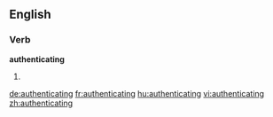 ==English==

===Verb===
'''authenticating'''

# {{present participle of|authenticate}}

[[de:authenticating]]
[[fr:authenticating]]
[[hu:authenticating]]
[[vi:authenticating]]
[[zh:authenticating]]
